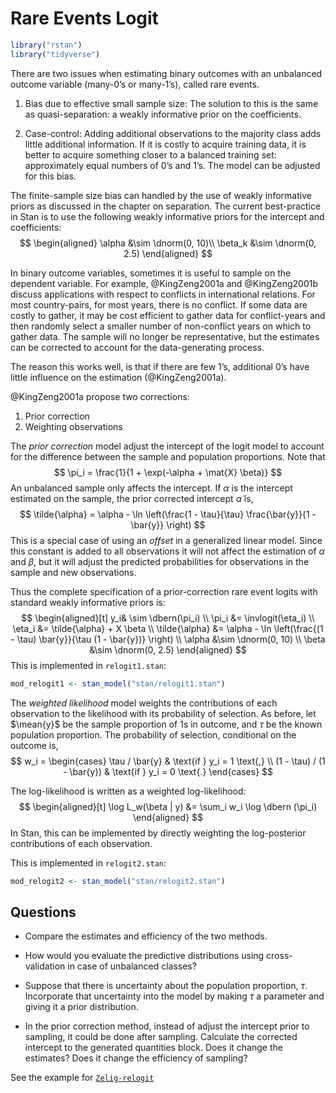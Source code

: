 # Rare Events Logit

```r
library("rstan")
library("tidyverse")
```

There are two issues when estimating binary outcomes with an unbalanced outcome
variable (many-0's or many-1's), called rare events.

1.  Bias due to effective small sample size: The solution to this is the same as
    quasi-separation: a weakly informative prior on the coefficients.

1.  Case-control: Adding additional observations to the majority class adds little
    additional information. If it is costly to acquire training data, it is 
    better to acquire something closer to a balanced training set: approximately 
    equal numbers of 0's and 1's. The model can be adjusted for this bias.

The finite-sample size bias can handled by the use of weakly informative priors
as discussed in the chapter on separation.
The current best-practice in Stan is to use the following weakly informative priors
for the intercept and coefficients:
$$
\begin{aligned}
\alpha &\sim \dnorm(0, 10)\\
\beta_k &\sim \dnorm(0, 2.5)
\end{aligned}
$$

In binary outcome variables, sometimes it is useful to sample on the dependent variable.
For example, @KingZeng2001a and @KingZeng2001b discuss applications with respect to conflicts in international relations.
For most country-pairs, for most years, there is no conflict.
If some data are costly to gather, it may be cost efficient to gather data for conflict-years and then randomly select a smaller number of non-conflict years on which to gather data.
The sample will no longer be representative, but the estimates can be corrected to account for the data-generating process.

The reason this works well, is that if there are few 1's, additional 0's have little influence on the estimation (@KingZeng2001a).

@KingZeng2001a propose two corrections:

1.  Prior correction
1.  Weighting observations

The *prior correction* model adjust the intercept of the logit model to account for the difference between the sample and population proportions.
Note that
$$
\pi_i = \frac{1}{1 + \exp(-\alpha + \mat{X} \beta)}
$$
An unbalanced sample only affects the intercept.
If $\alpha$ is the intercept estimated on the sample, the prior corrected intercept $\tilde{\alpha}$ is,
$$
\tilde{\alpha} = \alpha - \ln \left(\frac{1 - \tau}{\tau} \frac{\bar{y}}{1 - \bar{y}} \right)
$$
This is a special case of using an *offset* in a generalized linear model.
Since this constant is added to all observations it will not affect the estimation of $\alpha$ and $\beta$, but it will adjust the predicted probabilities for observations in the sample and new observations.

Thus the complete specification of a prior-correction rare event logits with standard weakly informative priors is:
$$
\begin{aligned}[t]
y_i& \sim \dbern(\pi_i) \\
\pi_i &= \invlogit(\eta_i) \\
\eta_i &= \tilde{\alpha} + X \beta  \\
\tilde{\alpha} &= \alpha - \ln \left(\frac{(1 - \tau) \bar{y}}{\tau (1 - \bar{y})}  \right) \\
\alpha &\sim \dnorm(0, 10)  \\
\beta &\sim \dnorm(0, 2.5)
\end{aligned}
$$
This is implemented in `relogit1.stan`:
```r
mod_relogit1 <- stan_model("stan/relogit1.stan")
```

The *weighted likelihood* model weights the contributions of each observation to the likelihood with its probability of selection.
As before, let $\mean{y}$ be the sample proportion of 1s in outcome, and 
$\tau$ be the known population proportion.
The probability of selection, conditional on the outcome is,
$$
w_i = 
\begin{cases}
\tau / \bar{y} & \text{if } y_i = 1 \text{,} \\
(1 - \tau) / (1 - \bar{y}) & \text{if } y_i = 0 \text{.}
\end{cases} 
$$

The log-likelihood is written as a weighted log-likelihood:
$$
\begin{aligned}[t]
\log L_w(\beta | y) &= \sum_i w_i \log \dbern (\pi_i)
\end{aligned}
$$
In Stan, this can be implemented by directly weighting the log-posterior contributions of each observation.

This is implemented in `relogit2.stan`:
```r
mod_relogit2 <- stan_model("stan/relogit2.stan")
```

## Questions

-   Compare the estimates and efficiency of the two methods.

-   How would you evaluate the predictive distributions using cross-validation in case
    of unbalanced classes?

-   Suppose that there is uncertainty about the population proportion, $\tau$.
    Incorporate that uncertainty into the model by making $\tau$ a parameter
    and giving it a prior distribution.

-   In the prior correction method, instead of adjust the intercept prior to 
    sampling, it could be done after sampling. Calculate the corrected intercept
    to the generated quantities block. Does it change the estimates? Does it
    change the efficiency of sampling?

See the example for [`Zelig-relogit`](http://docs.zeligproject.org/en/latest/zelig-relogit.html)
